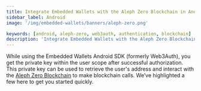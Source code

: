 ```yaml
---
title: Integrate Embedded Wallets with the Aleph Zero Blockchain in Android
sidebar_label: Android
image: '/img/embedded-wallets/banners/aleph-zero.png'

keywords: [android, aleph-zero, web3auth, authentication, blockchain]
description: 'Integrate Embedded Wallets with the Aleph Zero Blockchain in Android | Embedded Wallets'
---
```



<SEO
  title="Integrate Embedded Wallets with the Aleph Zero Blockchain in Android"
  description="Integrate Embedded Wallets with the Aleph Zero Blockchain in Android | Embedded Wallets"
  image="https://docs.metamask.io/img/embedded-wallets/banners/aleph-zero.png"
  slug="/embedded-wallets/connect-blockchain/evm/aleph-zero/android"
/>

While using the Embedded Wallets Android SDK (formerly Web3Auth), you get the private key within the user scope after successful authorization. This private key can be used to retrieve the user's address and interact with the [Aleph Zero Blockchain](https://alephzero.org) to make blockchain calls. We’ve highlighted a few here to get you started quickly.

<EVMInteraction />
